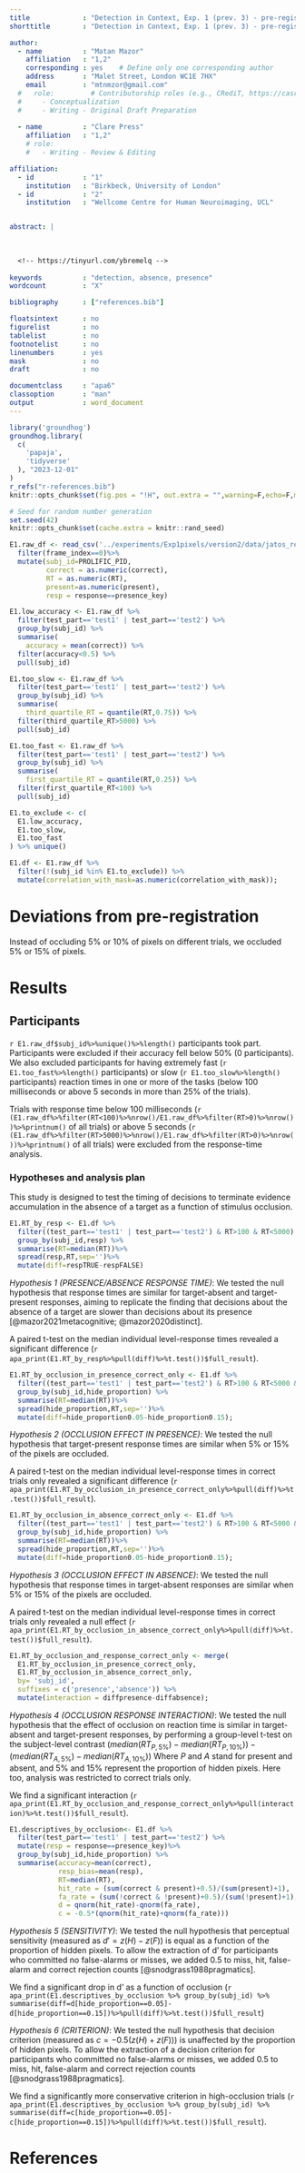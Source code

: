```yaml
---
title             : "Detection in Context, Exp. 1 (prev. 3) - pre-registration document"
shorttitle        : "Detection in Context, Exp. 1 (prev. 3) - pre-registration document"

author: 
  - name          : "Matan Mazor"
    affiliation   : "1,2"
    corresponding : yes    # Define only one corresponding author
    address       : "Malet Street, London WC1E 7HX"
    email         : "mtnmzor@gmail.com"
  #   role:         # Contributorship roles (e.g., CRediT, https://casrai.org/credit/)
  #     - Conceptualization
  #     - Writing - Original Draft Preparation
    
  - name          : "Clare Press"
    affiliation   : "1,2"
    # role:
    #   - Writing - Review & Editing

affiliation:
  - id            : "1"
    institution   : "Birkbeck, University of London"
  - id            : "2"
    institution   : "Wellcome Centre for Human Neuroimaging, UCL"


abstract: |
  
  
  
  <!-- https://tinyurl.com/ybremelq -->
  
keywords          : "detection, absence, presence"
wordcount         : "X"

bibliography      : ["references.bib"]

floatsintext      : no
figurelist        : no
tablelist         : no
footnotelist      : no
linenumbers       : yes
mask              : no
draft             : no

documentclass     : "apa6"
classoption       : "man"
output            : word_document
---
```


```r
library('groundhog')
groundhog.library(
  c(
    'papaja',
    'tidyverse'
  ), "2023-12-01"
)
r_refs("r-references.bib")
knitr::opts_chunk$set(fig.pos = "!H", out.extra = "",warning=F,echo=F,message=F,cache=T)
```

```r
# Seed for random number generation
set.seed(42)
knitr::opts_chunk$set(cache.extra = knitr::rand_seed)
```

```r
E1.raw_df <- read_csv('../experiments/Exp1pixels/version2/data/jatos_resultfiles_batch1/all_data.csv') %>%
  filter(frame_index==0)%>%
  mutate(subj_id=PROLIFIC_PID,
         correct = as.numeric(correct),
         RT = as.numeric(RT),
         present=as.numeric(present),
         resp = response==presence_key) 

E1.low_accuracy <- E1.raw_df %>%
  filter(test_part=='test1' | test_part=='test2') %>%
  group_by(subj_id) %>%
  summarise(
    accuracy = mean(correct)) %>%
  filter(accuracy<0.5) %>%
  pull(subj_id)

E1.too_slow <- E1.raw_df %>%
  filter(test_part=='test1' | test_part=='test2') %>%
  group_by(subj_id) %>%
  summarise(
    third_quartile_RT = quantile(RT,0.75)) %>%
  filter(third_quartile_RT>5000) %>%
  pull(subj_id)

E1.too_fast <- E1.raw_df %>%
  filter(test_part=='test1' | test_part=='test2') %>%
  group_by(subj_id) %>%
  summarise(
    first_quartile_RT = quantile(RT,0.25)) %>%
  filter(first_quartile_RT<100) %>%
  pull(subj_id)

E1.to_exclude <- c(
  E1.low_accuracy,
  E1.too_slow,
  E1.too_fast
) %>% unique()

E1.df <- E1.raw_df %>%
  filter(!(subj_id %in% E1.to_exclude)) %>%
  mutate(correlation_with_mask=as.numeric(correlation_with_mask));

```

# Deviations from pre-registration

Instead of occluding 5% or 10% of pixels on different trials, we occluded 5% or 15% of pixels.

# Results

## Participants

`r E1.raw_df$subj_id%>%unique()%>%length()` participants took part. Participants were excluded if their accuracy fell below 50% (0 participants). We also excluded participants for having extremely fast (`r E1.too_fast%>%length()` participants) or slow (`r E1.too_slow%>%length()` participants) reaction times in one or more of the tasks (below 100 milliseconds or above 5 seconds in more than 25% of the trials). 

Trials with response time below 100 milliseconds (`r (E1.raw_df%>%filter(RT<100)%>%nrow()/E1.raw_df%>%filter(RT>0)%>%nrow())%>%printnum()` of all trials) or above 5 seconds (`r (E1.raw_df%>%filter(RT>5000)%>%nrow()/E1.raw_df%>%filter(RT>0)%>%nrow())%>%printnum()` of all trials) were excluded from the response-time analysis.

### Hypotheses and analysis plan

This study is designed to test the timing of decisions to terminate evidence accumulation in the absence of a target as a function of stimulus occlusion.

```r

E1.RT_by_resp <- E1.df %>%
  filter((test_part=='test1' | test_part=='test2') & RT>100 & RT<5000) %>%
  group_by(subj_id,resp) %>%
  summarise(RT=median(RT))%>%
  spread(resp,RT,sep='')%>%
  mutate(diff=respTRUE-respFALSE)


```

*Hypothesis 1 (PRESENCE/ABSENCE RESPONSE TIME)*: We tested the null hypothesis that response times are similar for target-absent and target-present responses, aiming to replicate the finding that decisions about the absence of a target are slower than decisions about its presence [@mazor2021metacognitive; @mazor2020distinct]. 

A paired t-test on the median individual level-response times revealed a significant difference (`r apa_print(E1.RT_by_resp%>%pull(diff)%>%t.test())$full_result`). 

```r

E1.RT_by_occlusion_in_presence_correct_only <- E1.df %>%
  filter((test_part=='test1' | test_part=='test2') & RT>100 & RT<5000 & resp & correct) %>%
  group_by(subj_id,hide_proportion) %>%
  summarise(RT=median(RT))%>%
  spread(hide_proportion,RT,sep='')%>%
  mutate(diff=hide_proportion0.05-hide_proportion0.15);

```

*Hypothesis 2 (OCCLUSION EFFECT IN PRESENCE)*: We tested the null hypothesis that target-present response times are similar when 5% or 15% of the pixels are occluded. 

A paired t-test on the median individual level-response times in correct trials only revealed a significant difference (`r apa_print(E1.RT_by_occlusion_in_presence_correct_only%>%pull(diff)%>%t.test())$full_result`).

```r

E1.RT_by_occlusion_in_absence_correct_only <- E1.df %>%
  filter((test_part=='test1' | test_part=='test2') & RT>100 & RT<5000 & !resp & correct) %>%
  group_by(subj_id,hide_proportion) %>%
  summarise(RT=median(RT))%>%
  spread(hide_proportion,RT,sep='')%>%
  mutate(diff=hide_proportion0.05-hide_proportion0.15);

```

*Hypothesis 3 (OCCLUSION EFFECT IN ABSENCE)*: We tested the null hypothesis that response times in target-absent responses are similar when 5% or 15% of the pixels are occluded. 

A paired t-test on the median individual level-response times in correct trials only revealed a null effect (`r apa_print(E1.RT_by_occlusion_in_absence_correct_only%>%pull(diff)%>%t.test())$full_result`).

```r

E1.RT_by_occlusion_and_response_correct_only <- merge(
  E1.RT_by_occlusion_in_presence_correct_only,
  E1.RT_by_occlusion_in_absence_correct_only,
  by= 'subj_id',
  suffixes = c('presence','absence')) %>%
  mutate(interaction = diffpresence-diffabsence);
```

*Hypothesis 4 (OCCLUSION RESPONSE INTERACTION)*: We tested the null hypothesis that the effect of occlusion on reaction time is similar in target-absent and target-present responses, by performing a group-level t-test on the subject-level contrast $(median(RT_{P,5\%})-median(RT_{P,10\%}))-(median(RT_{A,5\%})-median(RT_{A,10\%}))$ Where $P$ and $A$ stand for present and absent, and 5% and 15% represent the proportion of hidden pixels. Here too, analysis was restricted to correct trials only.

We find a significant interaction (`r apa_print(E1.RT_by_occlusion_and_response_correct_only%>%pull(interaction)%>%t.test())$full_result`). 

```r

E1.descriptives_by_occlusion<- E1.df %>%
  filter(test_part=='test1' | test_part=='test2') %>%
  mutate(resp = response==presence_key)%>%
  group_by(subj_id,hide_proportion) %>%
  summarise(accuracy=mean(correct),
            resp_bias=mean(resp),
            RT=median(RT),
            hit_rate = (sum(correct & present)+0.5)/(sum(present)+1),
            fa_rate = (sum(!correct & !present)+0.5)/(sum(!present)+1),
            d = qnorm(hit_rate)-qnorm(fa_rate),
            c = -0.5*(qnorm(hit_rate)+qnorm(fa_rate)))
```

*Hypothesis 5 (SENSITIVITY)*: We tested the null hypothesis that perceptual sensitivity (measured as $d'=z(H)-z(F)$) is equal as a function of the proportion of hidden pixels. To allow the extraction of d' for participants who committed no false-alarms or misses, we added 0.5 to miss, hit, false-alarm and correct rejection counts [@snodgrass1988pragmatics].

We find a significant drop in d' as a function of occlusion (`r apa_print(E1.descriptives_by_occlusion %>% group_by(subj_id) %>% summarise(diff=d[hide_proportion==0.05]-d[hide_proportion==0.15])%>%pull(diff)%>%t.test())$full_result`)

*Hypothesis 6 (CRITERION)*: We tested the null hypothesis that decision criterion (measured as $c=-0.5(z(H)+z(F))$) is unaffected by the proportion of hidden pixels. To allow the extraction of a decision criterion for participants who committed no false-alarms or misses, we added 0.5 to miss, hit, false-alarm and correct rejection counts [@snodgrass1988pragmatics].

We find a significantly more conservative criterion in high-occlusion trials (`r apa_print(E1.descriptives_by_occlusion %>% group_by(subj_id) %>% summarise(diff=c[hide_proportion==0.05]-c[hide_proportion==0.15])%>%pull(diff)%>%t.test())$full_result`).


# References

\begingroup
\setlength{\parindent}{-0.5in}
\setlength{\leftskip}{0.5in}

<div id="refs" custom-style="Bibliography"></div>
\endgroup
